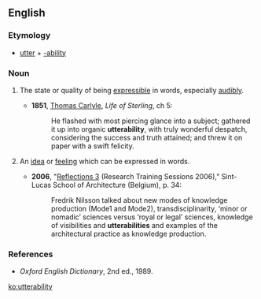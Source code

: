 ==English==

===Etymology===
*[[utter]] + [[-ability]]

===Noun===
{{en-noun|utterabilit|ies}}

# {{context|uncountable}} The state or quality of being [[expressible]] in words, especially [[audibly]].
#*'''1851''', [[w:Thomas_Carlyle|Thomas Carlyle]], ''Life of Sterling'', ch 5:
#*:He flashed with most piercing glance into a subject; gathered it up into organic '''utterability''', with truly wonderful despatch, considering the success and truth attained; and threw it on paper with a swift felicity.
# {{context|countable}} An [[idea]] or [[feeling]] which can be expressed in words.
#*'''2006''', "[http://www.architectuur.sintlucas.wenk.be/assets/files/publicaties/reflections/reflections3_light.pdf Reflections 3] (Research Training Sessions 2006)," Sint-Lucas School of Architecture (Belgium), p. 34:
#*:Fredrik Nilsson talked about new modes of knowledge production (Mode1 and Mode2), transdisciplinarity, ‘minor or nomadic’ sciences versus ‘royal or legal’ sciences, knowledge of visibilities and '''utterabilities''' and examples of the architectural practice as knowledge production.

===References===
*''Oxford English Dictionary'', 2nd ed., 1989.

[[ko:utterability]]